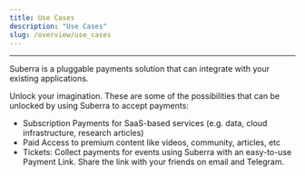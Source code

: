 ```yaml
---
title: Use Cases
description: "Use Cases"
slug: /overview/use_cases
---
```


---

Suberra is a pluggable payments solution that can integrate with your existing applications.

Unlock your imagination. These are some of the possibilities that can be unlocked by using Suberra to accept payments:

- Subscription Payments for SaaS-based services (e.g. data, cloud infrastructure, research articles)
- Paid Access to premium content like videos, community, articles, etc
- Tickets: Collect payments for events using Suberra with an easy-to-use Payment Link. Share the link with your friends on email and Telegram.
